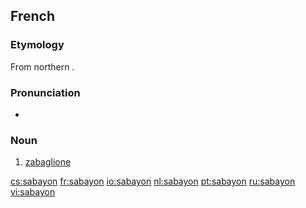 ==French==
===Etymology===
From northern {{etyl|it|fr}} {{term|zabaione}}.

===Pronunciation===
*{{IPA|/sabajɔ̃/|lang=fr}}

===Noun===
{{fr-noun|m}}

# [[zabaglione]]

[[cs:sabayon]]
[[fr:sabayon]]
[[io:sabayon]]
[[nl:sabayon]]
[[pt:sabayon]]
[[ru:sabayon]]
[[vi:sabayon]]